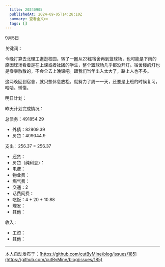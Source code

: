 ```yaml
---
  title: 20240905
  publishedAt: 2024-09-05T14:28:10Z
  summary: 查看全文>>
  tags: []
---
```


9月5日 

关键词：

今晚打算去北理工逛逛校园，转了一圈从23栋宿舍再到篮球场，也可能是下雨的原因球场看着是在上课或者社团的学生，整个篮球场几乎都没开灯。宿舍楼的灯也是零零散散的，不会全去上晚课吧。跟我们当年出入太大了，路上人也不多。

这两晚回到宿舍，就只想休息放松。就努力了周一一天，还要是上班的时候复习，哈哈。懒惰。

明日计划：

昨天计划完成情况：

总债务：491854.29
- 外债：82809.39
- 房贷：409044.9

支出：256.37 = 256.37
- 还贷：
- 房贷（纯利息）：
- 电费：
- 物业费：
- 燃气费：
- 交通：2
- 话费网费：
- 吃饭：4 + 20 + 10.88
- 理发：
- 其他：

收入：
- 工资：
- 其他：


---
本人自动发布于：[https://github.com/cutByMine/blog/issues/185](https://github.com/cutByMine/blog/issues/185)
